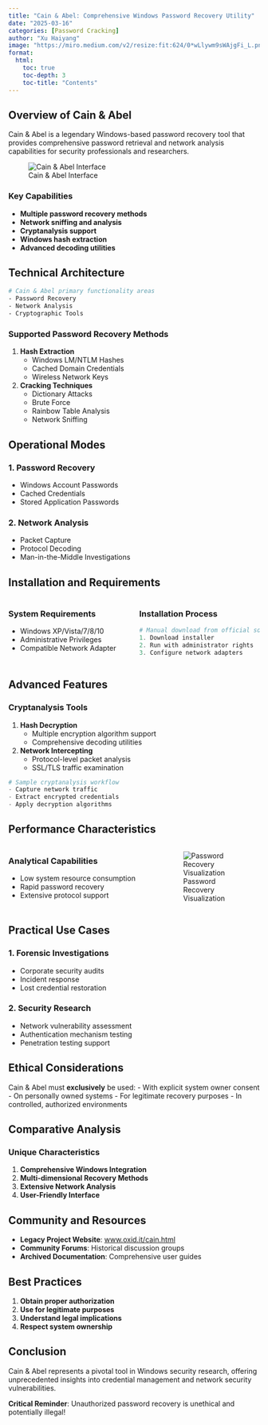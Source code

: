 ```yaml
---
title: "Cain & Abel: Comprehensive Windows Password Recovery Utility"
date: "2025-03-16"
categories: [Password Cracking]
author: "Xu Haiyang"
image: "https://miro.medium.com/v2/resize:fit:624/0*wLlywm9sWAjgFi_L.png"
format:
  html:
    toc: true
    toc-depth: 3
    toc-title: "Contents"
---
```


## Overview of Cain & Abel

Cain & Abel is a legendary Windows-based password recovery tool that provides comprehensive password retrieval and network analysis capabilities for security professionals and researchers.

![Cain & Abel Interface](https://upload.wikimedia.org/wikipedia/commons/f/f7/Cain-abel.png)

### Key Capabilities

-   **Multiple password recovery methods**
-   **Network sniffing and analysis**
-   **Cryptanalysis support**
-   **Windows hash extraction**
-   **Advanced decoding utilities**

## Technical Architecture

``` bash
# Cain & Abel primary functionality areas
- Password Recovery
- Network Analysis
- Cryptographic Tools
```

### Supported Password Recovery Methods

1.  **Hash Extraction**
    -   Windows LM/NTLM Hashes
    -   Cached Domain Credentials
    -   Wireless Network Keys
2.  **Cracking Techniques**
    -   Dictionary Attacks
    -   Brute Force
    -   Rainbow Table Analysis
    -   Network Sniffing

## Operational Modes

### 1. Password Recovery

-   Windows Account Passwords
-   Cached Credentials
-   Stored Application Passwords

### 2. Network Analysis

-   Packet Capture
-   Protocol Decoding
-   Man-in-the-Middle Investigations

## Installation and Requirements

::::: columns
::: {.column width="50%"}
### System Requirements

-   Windows XP/Vista/7/8/10
-   Administrative Privileges
-   Compatible Network Adapter
:::

::: {.column width="50%"}
### Installation Process

``` powershell
# Manual download from official sources
1. Download installer
2. Run with administrator rights
3. Configure network adapters
```
:::
:::::

## Advanced Features

### Cryptanalysis Tools

1.  **Hash Decryption**
    -   Multiple encryption algorithm support
    -   Comprehensive decoding utilities
2.  **Network Intercepting**
    -   Protocol-level packet analysis
    -   SSL/TLS traffic examination

``` powershell
# Sample cryptanalysis workflow
- Capture network traffic
- Extract encrypted credentials
- Apply decryption algorithms
```

## Performance Characteristics

::::: columns
::: {.column width="60%"}
### Analytical Capabilities

-   Low system resource consumption
-   Rapid password recovery
-   Extensive protocol support
:::

::: {.column width="40%"}
![Password Recovery Visualization](https://www.researchgate.net/publication/329183543/figure/fig5/AS:702048278421505@1544392761201/Fictional-login-data-captured-by-the-Cain-Abel-tool.png)
:::
:::::

## Practical Use Cases

### 1. Forensic Investigations

-   Corporate security audits
-   Incident response
-   Lost credential restoration

### 2. Security Research

-   Network vulnerability assessment
-   Authentication mechanism testing
-   Penetration testing support

## Ethical Considerations

::: callout-warning
Cain & Abel must **exclusively** be used: - With explicit system owner consent - On personally owned systems - For legitimate recovery purposes - In controlled, authorized environments
:::

## Comparative Analysis

### Unique Characteristics

1.  **Comprehensive Windows Integration**
2.  **Multi-dimensional Recovery Methods**
3.  **Extensive Network Analysis**
4.  **User-Friendly Interface**

## Community and Resources

-   **Legacy Project Website**: [www.oxid.it/cain.html](http://www.oxid.it/cain.html)
-   **Community Forums**: Historical discussion groups
-   **Archived Documentation**: Comprehensive user guides

## Best Practices

1.  **Obtain proper authorization**
2.  **Use for legitimate purposes**
3.  **Understand legal implications**
4.  **Respect system ownership**

## Conclusion

Cain & Abel represents a pivotal tool in Windows security research, offering unprecedented insights into credential management and network security vulnerabilities.

::: callout-tip
**Critical Reminder**: Unauthorized password recovery is unethical and potentially illegal!
:::
